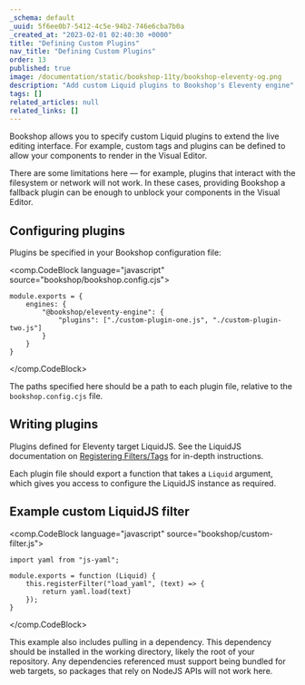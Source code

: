 ```yaml
---
_schema: default
_uuid: 5f6ee0b7-5412-4c5e-94b2-746e6cba7b0a
_created_at: "2023-02-01 02:40:30 +0000"
title: "Defining Custom Plugins"
nav_title: "Defining Custom Plugins"
order: 13
published: true
image: /documentation/static/bookshop-11ty/bookshop-eleventy-og.png
description: "Add custom Liquid plugins to Bookshop's Eleventy engine"
tags: []
related_articles: null
related_links: []
---
```


Bookshop allows you to specify custom Liquid plugins to extend the live editing interface. For example,
custom tags and plugins can be defined to allow your components to render in the Visual Editor.

There are some limitations here — for example, plugins that interact with the filesystem or network will not work.
In these cases, providing Bookshop a fallback plugin can be enough to unblock your components in the Visual Editor.

## Configuring plugins

Plugins be specified in your Bookshop configuration file:

<comp.CodeBlock language="javascript" source="bookshop/bookshop.config.cjs">
```
module.exports = {
    engines: {
        "@bookshop/eleventy-engine": {
            "plugins": ["./custom-plugin-one.js", "./custom-plugin-two.js"]
        }
    }
}
```
</comp.CodeBlock>

The paths specified here should be a path to each plugin file, relative to the `bookshop.config.cjs` file.

## Writing plugins

Plugins defined for Eleventy target LiquidJS.
See the LiquidJS documentation on [Registering Filters/Tags](https://liquidjs.com/tutorials/register-filters-tags.html) for in-depth instructions.

Each plugin file should export a function that takes a `Liquid` argument, which gives you access to configure the LiquidJS instance as required.

## Example custom LiquidJS filter

<comp.CodeBlock language="javascript" source="bookshop/custom-filter.js">
```
import yaml from "js-yaml";

module.exports = function (Liquid) {
    this.registerFilter("load_yaml", (text) => {
        return yaml.load(text)
    });
}
```
</comp.CodeBlock>

This example also includes pulling in a dependency.
This dependency should be installed in the working directory, likely the root of your repository.
Any dependencies referenced must support being bundled for web targets, so packages that rely on NodeJS APIs will not work here.
